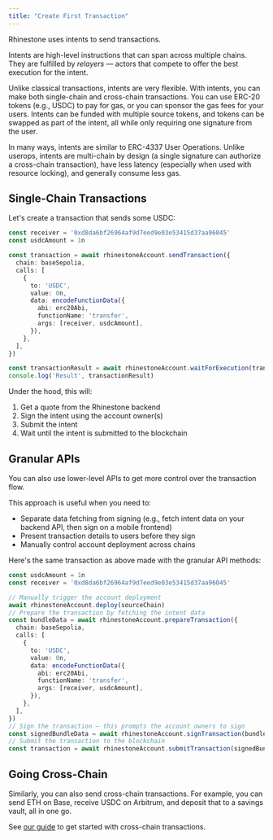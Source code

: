 ```yaml
---
title: "Create First Transaction"
---
```


Rhinestone uses intents to send transactions.

Intents are high-level instructions that can span across multiple chains. They are fulfilled by _relayers_ — actors that compete to offer the best execution for the intent.

Unlike classical transactions, intents are very flexible. With intents, you can make both single-chain and cross-chain transactions. You can use ERC-20 tokens (e.g., USDC) to pay for gas, or you can sponsor the gas fees for your users. Intents can be funded with multiple source tokens, and tokens can be swapped as part of the intent, all while only requiring one signature from the user.

In many ways, intents are similar to ERC-4337 User Operations. Unlike userops, intents are multi-chain by design (a single signature can authorize a cross-chain transaction), have less latency (especially when used with resource locking), and generally consume less gas.

## Single-Chain Transactions

Let's create a transaction that sends some USDC:

```ts
const receiver = '0xd8da6bf26964af9d7eed9e03e53415d37aa96045'
const usdcAmount = 1n

const transaction = await rhinestoneAccount.sendTransaction({
  chain: baseSepolia,
  calls: [
    {
      to: 'USDC',
      value: 0n,
      data: encodeFunctionData({
        abi: erc20Abi,
        functionName: 'transfer',
        args: [receiver, usdcAmount],
      }),
    },
  ],
})

const transactionResult = await rhinestoneAccount.waitForExecution(transaction)
console.log('Result', transactionResult)
```

Under the hood, this will:

1) Get a quote from the Rhinestone backend
2) Sign the intent using the account owner(s)
3) Submit the intent
4) Wait until the intent is submitted to the blockchain

## Granular APIs

You can also use lower-level APIs to get more control over the transaction flow.

This approach is useful when you need to:
- Separate data fetching from signing (e.g., fetch intent data on your backend API, then sign on a mobile frontend)
- Present transaction details to users before they sign
- Manually control account deployment across chains

Here's the same transaction as above made with the granular API methods:

```ts
const usdcAmount = 1n
const receiver = '0xd8da6bf26964af9d7eed9e03e53415d37aa96045'

// Manually trigger the account deployment
await rhinestoneAccount.deploy(sourceChain)
// Prepare the transaction by fetching the intent data
const bundleData = await rhinestoneAccount.prepareTransaction({
  chain: baseSepolia,
  calls: [
    {
      to: 'USDC',
      value: 0n,
      data: encodeFunctionData({
        abi: erc20Abi,
        functionName: 'transfer',
        args: [receiver, usdcAmount],
      }),
    },
  ],
})
// Sign the transaction — this prompts the account owners to sign
const signedBundleData = await rhinestoneAccount.signTransaction(bundleData)
// Submit the transaction to the blockchain
const transaction = await rhinestoneAccount.submitTransaction(signedBundleData)
```

## Going Cross-Chain

Similarly, you can also send cross-chain transactions. For example, you can send ETH on Base, receive USDC on Arbitrum, and deposit that to a savings vault, all in one go.

See [our guide](../intents/multi-chain-intent) to get started with cross-chain transactions.

